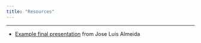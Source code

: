 ```yaml
---
title: "Resources"
---
```


---

* [Example final presentation](https://docs.google.com/presentation/d/143gaivNDSSiOcq6FwF8lWalIavCuK_zkKTfbb0WUowI/edit?usp=sharing) from Jose Luis Almeida